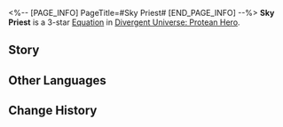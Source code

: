 <%-- [PAGE_INFO]
PageTitle=#Sky Priest#
[END_PAGE_INFO] --%>
{{Equation Infobox
|period   = Protean Hero
|rarity   = 3
|path1    = Destruction*6
|path2    = Erudition*4
|effect   = After ally targets are attacked, gain {{Color|h|2}} "Lightning Sacrifice(s)." After they unleash a Counter, gain {{Color|h|1}} "Lightning Sacrifice(s)." When they have {{Color|h|6}} "Lightning Sacrifice(s)," "Lightning Sacrifice" is cleared to increase Ultimate DMG dealt by {{Color|h|180%}} for {{Color|h|2}} turn(s) and deals {{Color|h|200%}} "{{Extra Effect|Blazar|61000051}}" DMG to all enemy targets. This damage is considered as Ultimate DMG.
|mentions = Aquila; Nikador
}}
'''Sky Priest''' is a 3-star [[Divergent Universe: Protean Hero/Equations|Equation]] in [[Divergent Universe: Protean Hero]].

==Story==
{{Description|I am still searching for their traces. The traces of the subjects of gods, who, blessed by the Eye of Twilight,<br />Once dwelt high in the sky.<br />Mythical winged beasts wielding swords forged with wisdom surpassing that of mortals<br />And from thunder.<br />Warriors born of Aquila's blessings,<br />Who dedicated their all to the Titans in the divine war.<br />Their valor matched only by the Kremnoans blessed by Nikador.<br />But why have they vanished like the silent black tide?<br />Did the incarnation of the day thunder not once pierce the sky?<br />Without her heroic feats, who would dare raise the banner to slay gods?<br />Or were they, too, cursed by the Titans, just as we are,<br />Punished for daring to draw swords against the gods?}}
<!--
==Gameplay Notes==
* 
-->
==Other Languages==
{{Other Languages
|en   = Sky Priest
|zhs  = 天空祭司
|zht  = 天空祭司
|ja   = {{Rubi|天空|てんくう}}の{{Rubi|司祭|しさい}}
|ko   = 하늘 사제
|es   = Sacerdote de los cielos
|fr   = Prêtre du Ciel
|ru   = Жрец небес
|th   = นักบวชท้องนภา
|vi   = Tư Tế Bầu Trời
|de   = Himmelspriester
|id   = Sky Priest
|pt   = Sacerdote Celestial
}}

==Change History==
{{Change History|3.1}}